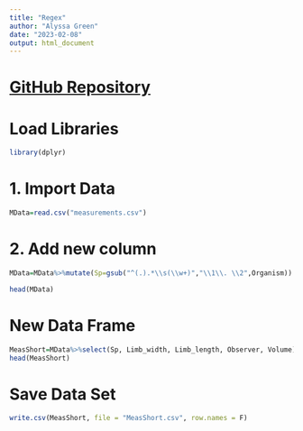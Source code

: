 ```yaml
---
title: "Regex"
author: "Alyssa Green"
date: "2023-02-08"
output: html_document
---
```


# [GitHub Repository](https://github.com/alyssagreen02/BIOL432)

# Load Libraries
```r
library(dplyr)
```

# 1. Import Data
```r
MData=read.csv("measurements.csv")
```

# 2. Add new column
```r
MData=MData%>%mutate(Sp=gsub("^(.).*\\s(\\w+)","\\1\\. \\2",Organism))

head(MData)
```

# New Data Frame
```r
MeasShort=MData%>%select(Sp, Limb_width, Limb_length, Observer, Volume)
head(MeasShort)
```

# Save Data Set
```r
write.csv(MeasShort, file = "MeasShort.csv", row.names = F)
```

